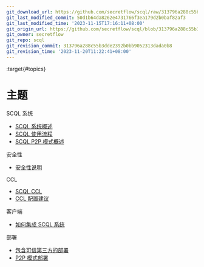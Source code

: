 ```yaml
---
git_download_url: https://github.com/secretflow/scql/raw/313796a288c55b3dde2392b0bb9052313dada0b8/docs/topics/index.rst
git_last_modified_commit: 50d1b64da8262e4731766f3ea179d2b0baf82af3
git_last_modified_time: '2023-11-15T17:16:11+08:00'
git_origin_url: https://github.com/secretflow/scql/blob/313796a288c55b3dde2392b0bb9052313dada0b8/docs/topics/index.rst
git_owner: secretflow
git_repo: scql
git_revision_commit: 313796a288c55b3dde2392b0bb9052313dada0b8
git_revision_time: '2023-11-20T11:22:41+08:00'
---
```


:target{#topics}

# 主题

<TableOfContents>


  <p className="caption">
    SCQL 系统
  </p>

  - [SCQL 系统概述](system/intro.mdx)
  - [SCQL 使用流程](system/usage.mdx)
  - [SCQL P2P 模式概述](system/intro-p2p.mdx)
</TableOfContents>

<TableOfContents>


  <p className="caption">
    安全性
  </p>

  - [安全性说明](security/overview.mdx)
</TableOfContents>

<TableOfContents>


  <p className="caption">
    CCL
  </p>

  - [SCQL CCL](ccl/intro.mdx)
  - [CCL 配置建议](ccl/usage.mdx)
</TableOfContents>

<TableOfContents>


  <p className="caption">
    客户端
  </p>

  - [如何集成 SCQL 系统](clients/overview.mdx)
</TableOfContents>

<TableOfContents>


  <p className="caption">
    部署
  </p>

  - [包含可信第三方的部署](deployment/how-to-deploy-centralized-cluster.mdx)
  - [P2P 模式部署](deployment/how-to-deploy-p2p-cluster.mdx)
</TableOfContents>

